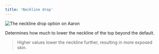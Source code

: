 ```yaml
---
title: 'Neckline drop'
---
```


![The neckline drop option on Aaron](./necklinedrop.svg)

Determines how much to lower the neckline of the top beyond the default.

> Higher values lower the neckline further, resulting in more exposed skin.

